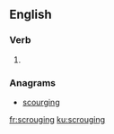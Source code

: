 ==English==

===Verb===
{{head|en|present participle}}

# {{present participle of|scrouge|lang=en|nocat=1}}

===Anagrams===
* [[scourging#English|scourging]]

[[fr:scrouging]]
[[ku:scrouging]]